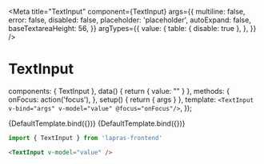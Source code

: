 

<Meta
  title="TextInput"
  component={TextInput}
  args={{
    multiline: false,
    error: false,
    disabled: false,
    placeholder: 'placeholder',
    autoExpand: false,
    baseTextareaHeight: 56,
  }}
  argTypes={{
    value: {
      table: { disable: true },
    },
  }}
  />

# TextInput

  components: { TextInput },
  data() {
    return { value: "" }
  },
  methods: {
    onFocus: action('focus'),
  },
  setup() {
    return { args }
  },
  template: `
    <TextInput v-bind="args" v-model="value" @focus="onFocus"/>
  `,
});

<Preview>
  <Story name="default">
    {DefaultTemplate.bind({})}
  </Story>
</Preview>

<Preview>
  <Story
    name="multiline"
    args={{
      multiline: true,
    }}
  >
    {DefaultTemplate.bind({})}
  </Story>
</Preview>

```typescript
import { TextInput } from 'lapras-frontend'
```

```html
<TextInput v-model="value" />
```

<Props of={TextInput} />
